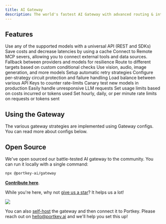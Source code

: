 ```yaml
---
title: AI Gateway
description: The world's fastest AI Gateway with advanced routing & integrated Guardrails.
---
```


## Features

<CardGroup cols={3}>

  <Card title="Universal API" href="/product/ai-gateway/universal-api">
    Use any of the supported models with a universal API (REST and SDKs)
  </Card>

  <Card title="Cache (Simple & Semantic)" href="/product/ai-gateway/cache-simple-and-semantic">
    Save costs and decrease latencies by using a cache
  </Card>

  <Card title="MCP Support" href="/product/ai-gateway/remote-mcp">
       Connect to Remote MCP severs, allowing you to connect external tools and data sources.
  </Card>

  <Card title="Fallbacks" href="/product/ai-gateway/fallbacks">
    Fallback between providers and models for resilience
  </Card>

  <Card title="Conditional Routing" href="/product/ai-gateway/conditional-routing">
    Route to different targets based on custom conditional checks
  </Card>

  <Card title="Multimodality" href="/product/ai-gateway/multimodal-capabilities">
    Use vision, audio, image generation, and more models
  </Card>

  <Card title="Automatic Retries" href="/product/ai-gateway/automatic-retries">
    Setup automatic retry strategies
  </Card>

  <Card title="Circuit Breaker" href="/product/ai-gateway/circuit-breaker">
    Configure per-strategy circuit protection and failure handling
  </Card>

  <Card title="Load Balancing" href="/product/ai-gateway/load-balancing">
    Load balance between various API Keys to counter rate-limits
  </Card>

  <Card title="Canary Testing" href="/product/ai-gateway/canary-testing">
    Canary test new models in production
  </Card>

  <Card title="Request Timeout" href="/product/ai-gateway/request-timeouts">
    Easily handle unresponsive LLM requests
  </Card>

  <Card title="Budget Limits" href="/product/ai-gateway/virtual-keys/budget-limits">
  Set usage limits based on costs incurred or tokens used
  </Card>

  <Card title="Rate Limits" href="/product/ai-gateway/rate-limits">
  Set hourly, daily, or per minute rate limits on requests or tokens sent
  </Card>
</CardGroup>


## Using the Gateway

The various gateway strategies are implemented using Gateway configs. You can read more about configs below.

<Card title="Configs" href="/product/ai-gateway/configs"/>


## Open Source

We've open sourced our battle-tested AI gateway to the community. You can run it locally with a single command:

```sh
npx @portkey-ai/gateway
```
[**Contribute here**](https://github.com/portkey-ai/gateway).

While you're here, why not [give us a star](https://git.new/ai-gateway-docs)? It helps us a lot!

<Frame>
  <img src="/images/product/ai-gateway/ai-10-gateway.png"/>
</Frame>

You can also [self-host](https://github.com/Portkey-AI/gateway/blob/main/docs/installation-deployments.md) the gateway and then connect it to Portkey. Please reach out on hello@portkey.ai and we'll help you set this up!
